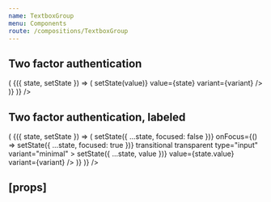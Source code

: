```yaml
---
name: TextboxGroup
menu: Components
route: /compositions/TextboxGroup
---
```



<PageTitle title="TextboxGroup" src="compositions/Form/TextboxGroup" />

## Two factor authentication

<Playground>
  <ThemeWrapper>
    <Looper
      list={variants}
      render={variant => (
        <StateWrapper initialState="">
          {({ state, setState }) => (
            <TextboxGroupContainer>
              <Rhythm py={3}>
                <TextboxGroup2FA
                  length={6}
                  onChange={(event, value) => setState(value)}
                  value={state}
                  variant={variant}
                />
              </Rhythm>
            </TextboxGroupContainer>
          )}
        </StateWrapper>
      )}
    />
  </ThemeWrapper>
</Playground>

## Two factor authentication, labeled

<Playground>
  <ThemeWrapper>
    <Looper
      list={variants}
      render={variant => (
        <StateWrapper initialState={{ focused: false, value: '' }}>
          {({ state, setState }) => (
            <TextboxGroupContainer>
              <Rhythm py={3} grouped>
                <FormboxContainer
                  as="label"
                  focused={state.focused}
                  label="Two-factor code"
                  onBlur={() => setState({ ...state, focused: false })}
                  onFocus={() => setState({ ...state, focused: true })}
                  transitional
                  transparent
                  type="input"
                  variant="minimal"
                >
                  <TextboxGroup2FA
                    length={6}
                    onChange={(event, value) => setState({ ...state, value })}
                    value={state.value}
                    variant={variant}
                  />
                </FormboxContainer>
              </Rhythm>
            </TextboxGroupContainer>
          )}
        </StateWrapper>
      )}
    />
  </ThemeWrapper>
</Playground>

## \[props\]

<Props of={TextboxGroup2FA} />
